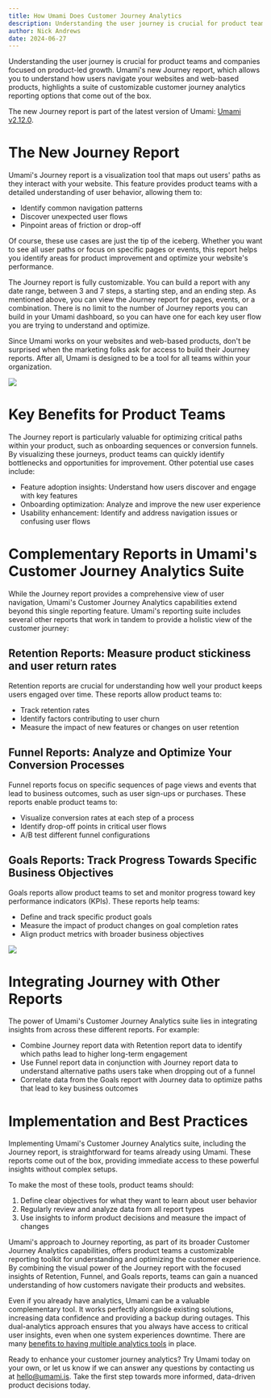 ```yaml
---
title: How Umami Does Customer Journey Analytics
description: Understanding the user journey is crucial for product teams and companies focused on product-led growth.
author: Nick Andrews
date: 2024-06-27
---
```


Understanding the user journey is crucial for product teams and companies focused on product-led growth. Umami's new Journey report, which allows you to understand how users navigate your websites and web-based products, highlights a suite of customizable customer journey analytics reporting options that come out of the box.

The new Journey report is part of the latest version of Umami: [Umami v2.12.0](/blog/umami-v2.12.0).

# The New Journey Report

Umami's Journey report is a visualization tool that maps out users' paths as they interact with your website. This feature provides product teams with a detailed understanding of user behavior, allowing them to:

- Identify common navigation patterns
- Discover unexpected user flows
- Pinpoint areas of friction or drop-off

Of course, these use cases are just the tip of the iceberg. Whether you want to see all user paths or focus on specific pages or events, this report helps you identify areas for product improvement and optimize your website's performance.

The Journey report is fully customizable. You can build a report with any date range, between 3 and 7 steps, a starting step, and an ending step. As mentioned above, you can view the Journey report for pages, events, or a combination. There is no limit to the number of Journey reports you can build in your Umami dashboard, so you can have one for each key user flow you are trying to understand and optimize.

Since Umami works on your websites and web-based products, don't be surprised when the marketing folks ask for access to build their Journey reports. After all, Umami is designed to be a tool for all teams within your organization.

<img src="/images/blog/user-journey.png" />

# Key Benefits for Product Teams

The Journey report is particularly valuable for optimizing critical paths within your product, such as onboarding sequences or conversion funnels. By visualizing these journeys, product teams can quickly identify bottlenecks and opportunities for improvement. Other potential use cases include:

- Feature adoption insights: Understand how users discover and engage with key features
- Onboarding optimization: Analyze and improve the new user experience
- Usability enhancement: Identify and address navigation issues or confusing user flows

# Complementary Reports in Umami's Customer Journey Analytics Suite

While the Journey report provides a comprehensive view of user navigation, Umami's Customer Journey Analytics capabilities extend beyond this single reporting feature. Umami's reporting suite includes several other reports that work in tandem to provide a holistic view of the customer journey:

## Retention Reports: Measure product stickiness and user return rates

Retention reports are crucial for understanding how well your product keeps users engaged over time. These reports allow product teams to:

- Track retention rates
- Identify factors contributing to user churn
- Measure the impact of new features or changes on user retention

## Funnel Reports: Analyze and Optimize Your Conversion Processes

Funnel reports focus on specific sequences of page views and events that lead to business outcomes, such as user sign-ups or purchases. These reports enable product teams to:

- Visualize conversion rates at each step of a process
- Identify drop-off points in critical user flows
- A/B test different funnel configurations

## Goals Reports: Track Progress Towards Specific Business Objectives

Goals reports allow product teams to set and monitor progress toward key performance indicators (KPIs). These reports help teams:

- Define and track specific product goals
- Measure the impact of product changes on goal completion rates
- Align product metrics with broader business objectives

<img src="/images/blog/goals-report.png" />

# Integrating Journey with Other Reports

The power of Umami's Customer Journey Analytics suite lies in integrating insights from across these different reports. For example:

- Combine Journey report data with Retention report data to identify which paths lead to higher long-term engagement
- Use Funnel report data in conjunction with Journey report data to understand alternative paths users take when dropping out of a funnel
- Correlate data from the Goals report with Journey data to optimize paths that lead to key business outcomes

# Implementation and Best Practices

Implementing Umami's Customer Journey Analytics suite, including the Journey report, is straightforward for teams already using Umami. These reports come out of the box, providing immediate access to these powerful insights without complex setups.

To make the most of these tools, product teams should:

1. Define clear objectives for what they want to learn about user behavior
2. Regularly review and analyze data from all report types
3. Use insights to inform product decisions and measure the impact of changes

Umami's approach to Journey reporting, as part of its broader Customer Journey Analytics capabilities, offers product teams a customizable reporting toolkit for understanding and optimizing the customer experience. By combining the visual power of the Journey report with the focused insights of Retention, Funnel, and Goals reports, teams can gain a nuanced understanding of how customers navigate their products and websites.

Even if you already have analytics, Umami can be a valuable complementary tool. It works perfectly alongside
existing solutions, increasing data confidence and providing a backup during outages. This dual-analytics
approach ensures that you always have access to critical user insights,
even when one system experiences downtime. There are many [benefits to having multiple analytics tools](/blog/the-benefits-of-having-two-website-analytics-tools) in place.

Ready to enhance your customer journey analytics? Try Umami today on your own, or let us know if we can answer any questions by contacting us at hello@umami.is. Take the first step towards more informed, data-driven product decisions today.

